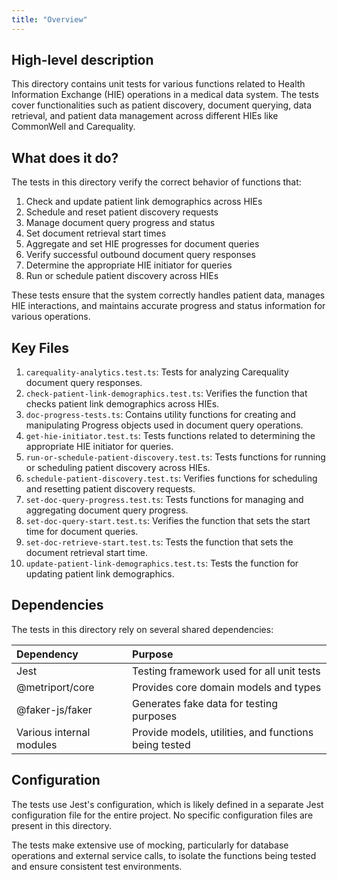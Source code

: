 ```yaml
---
title: "Overview"
---
```


## High-level description
This directory contains unit tests for various functions related to Health Information Exchange (HIE) operations in a medical data system. The tests cover functionalities such as patient discovery, document querying, data retrieval, and patient data management across different HIEs like CommonWell and Carequality.

## What does it do?
The tests in this directory verify the correct behavior of functions that:
1. Check and update patient link demographics across HIEs
2. Schedule and reset patient discovery requests
3. Manage document query progress and status
4. Set document retrieval start times
5. Aggregate and set HIE progresses for document queries
6. Verify successful outbound document query responses
7. Determine the appropriate HIE initiator for queries
8. Run or schedule patient discovery across HIEs

These tests ensure that the system correctly handles patient data, manages HIE interactions, and maintains accurate progress and status information for various operations.

## Key Files
1. `carequality-analytics.test.ts`: Tests for analyzing Carequality document query responses.
2. `check-patient-link-demographics.test.ts`: Verifies the function that checks patient link demographics across HIEs.
3. `doc-progress-tests.ts`: Contains utility functions for creating and manipulating Progress objects used in document query operations.
4. `get-hie-initiator.test.ts`: Tests functions related to determining the appropriate HIE initiator for queries.
5. `run-or-schedule-patient-discovery.test.ts`: Tests functions for running or scheduling patient discovery across HIEs.
6. `schedule-patient-discovery.test.ts`: Verifies functions for scheduling and resetting patient discovery requests.
7. `set-doc-query-progress.test.ts`: Tests functions for managing and aggregating document query progress.
8. `set-doc-query-start.test.ts`: Verifies the function that sets the start time for document queries.
9. `set-doc-retrieve-start.test.ts`: Tests the function that sets the document retrieval start time.
10. `update-patient-link-demographics.test.ts`: Tests the function for updating patient link demographics.

## Dependencies
The tests in this directory rely on several shared dependencies:

| Dependency | Purpose |
|:-----------|:--------|
| Jest | Testing framework used for all unit tests |
| @metriport/core | Provides core domain models and types |
| @faker-js/faker | Generates fake data for testing purposes |
| Various internal modules | Provide models, utilities, and functions being tested |

## Configuration
The tests use Jest's configuration, which is likely defined in a separate Jest configuration file for the entire project. No specific configuration files are present in this directory.

The tests make extensive use of mocking, particularly for database operations and external service calls, to isolate the functions being tested and ensure consistent test environments.